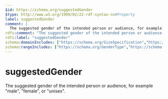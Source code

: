 ```yaml
---
$id: https://schema.org/suggestedGender
$type: http://www.w3.org/1999/02/22-rdf-syntax-ns#Property
label: suggestedGender
comment: |
  The suggested gender of the intended person or audience, for example "male", "female", or "unisex".
rdfs:comment: "The suggested gender of the intended person or audience, for example \"male\", \"female\", or \"unisex\"."
rdfs:label: "suggestedGender"
schema:domainIncludes: ["https://schema.org/SizeSpecification","https://schema.org/PeopleAudience"]
schema:rangeIncludes: ["https://schema.org/GenderType","https://schema.org/Text"]
---
```


# suggestedGender

The suggested gender of the intended person or audience, for example "male", "female", or "unisex".

